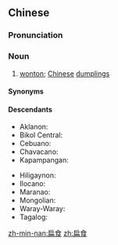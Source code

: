 ==Chinese==
{{zh-forms}}

===Pronunciation===
{{zh-pron
|m=biǎnshi
|c=bin2 sik6
|h=pfs=pién-sṳ̍t
|md=biēng-sĭk
|mn=xm,qz,lk,sx,tn,km,mg,hc,tc:pián-si̍t/zz,yl:pán-si̍t/tp,kh:phián-si̍t/twv:pián-sit
|cat=n
}}

===Noun===
{{zh-noun}}

# [[wonton]]; [[Chinese]] [[dumpling]]s {{gloss|including the various types such as wontons, potstickers, etc.}}

====Synonyms====
{{zh-dial|餛飩}}

====Descendants====
{{top2}}
* Aklanon: {{l|akl|pansit}}
* Bikol Central: {{l|bcl|pansit}}
* Cebuano: {{l|ceb|pansit}}
* Chavacano: {{l|cbk|pansit}}
* Kapampangan: {{l|pam|pansit}}
{{mid2}}
* Hiligaynon: {{l|hil|pansit}}
* Ilocano: {{l|ilo|pansit}}
* Maranao: {{l|mrw|pansit}}
* Mongolian: {{l|mn|банш}}
* Waray-Waray: {{l|war|pansit}}
* Tagalog: {{l|tl|pansit}}
{{bottom}}

[[zh-min-nan:扁食]]
[[zh:扁食]]